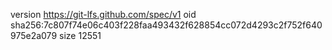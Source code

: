 version https://git-lfs.github.com/spec/v1
oid sha256:7c807f74e06c403f228faa493432f628854cc072d4293c2f752f640975e2a079
size 12551
